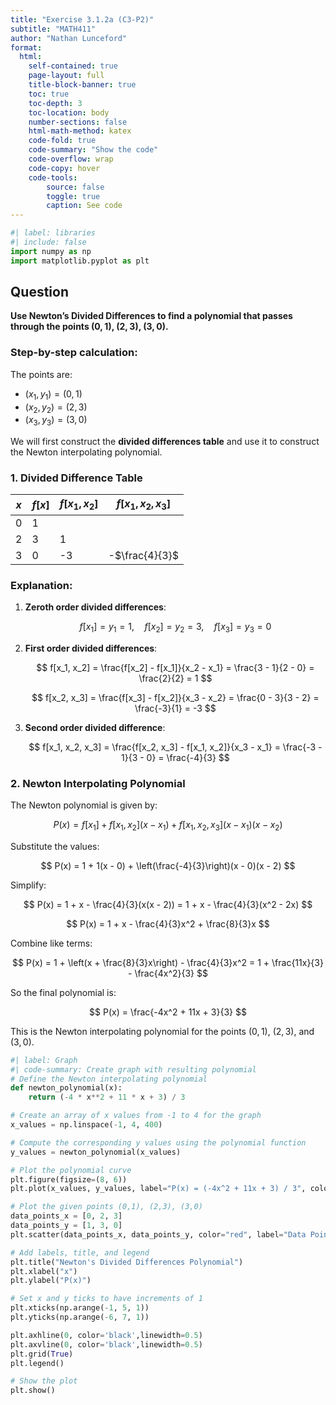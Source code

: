 ```yaml
---
title: "Exercise 3.1.2a (C3-P2)"
subtitle: "MATH411"
author: "Nathan Lunceford"
format:
  html:
    self-contained: true
    page-layout: full
    title-block-banner: true
    toc: true
    toc-depth: 3
    toc-location: body
    number-sections: false
    html-math-method: katex
    code-fold: true
    code-summary: "Show the code"
    code-overflow: wrap
    code-copy: hover
    code-tools:
        source: false
        toggle: true
        caption: See code
---
```



```python
#| label: libraries
#| include: false
import numpy as np
import matplotlib.pyplot as plt
```

## Question

**Use Newton's Divided Differences to find a polynomial that passes through the points $(0, 1)$, $(2, 3)$, $(3, 0)$.**

### Step-by-step calculation:

The points are:

- $(x_1, y_1) = (0, 1)$
- $(x_2, y_2) = (2, 3)$
- $(x_3, y_3) = (3, 0)$

We will first construct the **divided differences table** and use it to construct the Newton interpolating polynomial.

### 1. Divided Difference Table

| $x$  | $f[x]$ | $f[x_1, x_2]$ | $f[x_1, x_2, x_3]$ |
|------|--------|----------------|--------------------|
| 0    | 1      |                |                    |
| 2    | 3      | 1              |                    |
| 3    | 0      | -3             | -$\frac{4}{3}$     |

### Explanation:

1. **Zeroth order divided differences**:

   $$ f[x_1] = y_1 = 1, \quad f[x_2] = y_2 = 3, \quad f[x_3] = y_3 = 0 $$

2. **First order divided differences**:

   $$ f[x_1, x_2] = \frac{f[x_2] - f[x_1]}{x_2 - x_1} = \frac{3 - 1}{2 - 0} = \frac{2}{2} = 1 $$

   $$ f[x_2, x_3] = \frac{f[x_3] - f[x_2]}{x_3 - x_2} = \frac{0 - 3}{3 - 2} = \frac{-3}{1} = -3 $$

3. **Second order divided difference**:

   $$ f[x_1, x_2, x_3] = \frac{f[x_2, x_3] - f[x_1, x_2]}{x_3 - x_1} = \frac{-3 - 1}{3 - 0} = \frac{-4}{3} $$

### 2. Newton Interpolating Polynomial

The Newton polynomial is given by:

$$
P(x) = f[x_1] + f[x_1, x_2](x - x_1) + f[x_1, x_2, x_3](x - x_1)(x - x_2)
$$

Substitute the values:

$$
P(x) = 1 + 1(x - 0) + \left(\frac{-4}{3}\right)(x - 0)(x - 2)
$$

Simplify:

$$
P(x) = 1 + x - \frac{4}{3}(x(x - 2)) = 1 + x - \frac{4}{3}(x^2 - 2x)
$$

$$
P(x) = 1 + x - \frac{4}{3}x^2 + \frac{8}{3}x
$$

Combine like terms:

$$
P(x) = 1 + \left(x + \frac{8}{3}x\right) - \frac{4}{3}x^2 = 1 + \frac{11x}{3} - \frac{4x^2}{3}
$$

So the final polynomial is:

$$
P(x) = \frac{-4x^2 + 11x + 3}{3}
$$

This is the Newton interpolating polynomial for the points $(0, 1)$, $(2, 3)$, and $(3, 0)$.

```python
#| label: Graph
#| code-summary: Create graph with resulting polynomial
# Define the Newton interpolating polynomial
def newton_polynomial(x):
    return (-4 * x**2 + 11 * x + 3) / 3

# Create an array of x values from -1 to 4 for the graph
x_values = np.linspace(-1, 4, 400)

# Compute the corresponding y values using the polynomial function
y_values = newton_polynomial(x_values)

# Plot the polynomial curve
plt.figure(figsize=(8, 6))
plt.plot(x_values, y_values, label="P(x) = (-4x^2 + 11x + 3) / 3", color="blue")

# Plot the given points (0,1), (2,3), (3,0)
data_points_x = [0, 2, 3]
data_points_y = [1, 3, 0]
plt.scatter(data_points_x, data_points_y, color="red", label="Data Points", zorder=5)

# Add labels, title, and legend
plt.title("Newton's Divided Differences Polynomial")
plt.xlabel("x")
plt.ylabel("P(x)")

# Set x and y ticks to have increments of 1
plt.xticks(np.arange(-1, 5, 1))
plt.yticks(np.arange(-6, 7, 1))

plt.axhline(0, color='black',linewidth=0.5)
plt.axvline(0, color='black',linewidth=0.5)
plt.grid(True)
plt.legend()

# Show the plot
plt.show()

```
